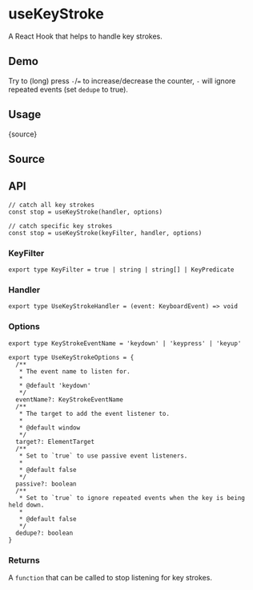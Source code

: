 # useKeyStroke


<HooksType category="Sensors" />

A React Hook that helps to handle key strokes.

## Demo

Try to (long) press `-`/`=` to increase/decrease the counter, `-` will ignore repeated events (set `dedupe` to true).


<App />

## Usage


<RawCode>{source}</RawCode>

## Source


<Source />

## API

```tsx
// catch all key strokes
const stop = useKeyStroke(handler, options)

// catch specific key strokes
const stop = useKeyStroke(keyFilter, handler, options)
```

### KeyFilter

```tsx
export type KeyFilter = true | string | string[] | KeyPredicate
```

### Handler

```tsx
export type UseKeyStrokeHandler = (event: KeyboardEvent) => void
```

### Options


<Tip type="target" />

```tsx
export type KeyStrokeEventName = 'keydown' | 'keypress' | 'keyup'

export type UseKeyStrokeOptions = {
  /**
   * The event name to listen for.
   *
   * @default 'keydown'
   */
  eventName?: KeyStrokeEventName
  /**
   * The target to add the event listener to.
   *
   * @default window
   */
  target?: ElementTarget
  /**
   * Set to `true` to use passive event listeners.
   *
   * @default false
   */
  passive?: boolean
  /**
   * Set to `true` to ignore repeated events when the key is being held down.
   *
   * @default false
   */
  dedupe?: boolean
}
```

### Returns

A `function` that can be called to stop listening for key strokes.
